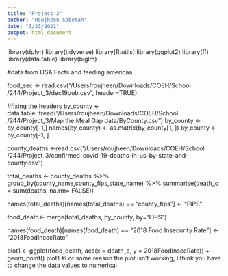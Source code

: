 ```yaml
---
title: "Project 3"
author: "Roujheen Sabetan"
date: "3/23/2021"
output: html_document
---
```

library(dplyr)
library(tidyverse)
library(R.utils)
library(ggplot2)
library(ff)
library(data.table)
library(biglm)

#data from USA Facts and feeding americaa

food_sec <- read.csv("/Users/roujheen/Downloads/COEH/School /244/Project_3/dec19pub.csv", header=TRUE)

#fixing the headers
by_county <- data.table::fread("/Users/roujheen/Downloads/COEH/School /244/Project_3/Map the Meal Gap data/ByCounty.csv")
by_county <- by_county[-1,]
names(by_county) <- as.matrix(by_county[1, ])
by_county <- by_county[-1, ]


county_deaths <-read.csv("/Users/roujheen/Downloads/COEH/School /244/Project_3/confirmed-covid-19-deaths-in-us-by-state-and-county.csv")


total_deaths <- county_deaths %>%
  group_by(county_name,county_fips,state_name) %>%
  summarise(death_c = sum(deaths, na.rm= FALSE))
  
names(total_deaths)[names(total_deaths) == "county_fips"] <- "FIPS"

food_death<- merge(total_deaths, by_county, by="FIPS")

names(food_death)[names(food_death) == "2018 Food Insecurity Rate"] <- "2018FoodInsecRate"


plot1 <- ggplot(food_death, aes(x = death_c, y = 2018FoodInsecRate)) + geom_point()
plot1
#For some reason the plot isn't working, I think you have to change the data values to numerical


